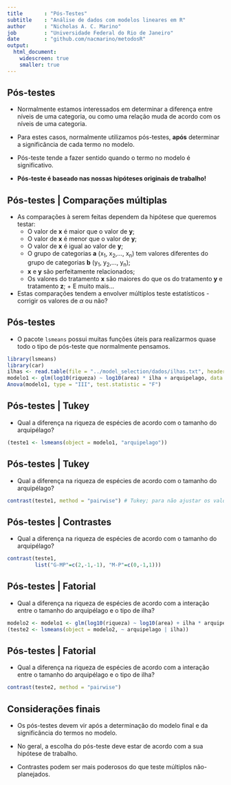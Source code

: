 ```yaml
---
title       : "Pós-Testes"
subtitle    : "Análise de dados com modelos lineares em R"
author      : "Nicholas A. C. Marino"
job         : "Universidade Federal do Rio de Janeiro"
date        : "github.com/nacmarino/metodosR"
output:
  html_document:
    widescreen: true
    smaller: true
---
```


## Pós-testes  

* Normalmente estamos interessados em determinar a diferença entre níveis de uma categoria, ou como uma relação muda de acordo com os níveis de uma categoria.  

* Para estes casos, normalmente utilizamos pós-testes, __após__ determinar a significância de cada termo no modelo.  
  
* Pós-teste tende a fazer sentido quando o termo no modelo é significativo.  

* __Pós-teste é baseado nas nossas hipóteses originais de trabalho!__

## Pós-testes | Comparações múltiplas  

* As comparações à serem feitas dependem da hipótese que queremos testar:  
    + O valor de __x__ é maior que o valor de __y__;
    + O valor de __x__ é menor que o valor de __y__;
    + O valor de __x__ é igual ao valor de __y__;
    + O grupo de categorias __a__ (x~1~, x~2~,..., x~n~) tem valores diferentes do grupo de categorias __b__ (y~1~, y~2~,..., y~n~);  
    + __x__ e __y__ são perfeitamente relacionados;  
    + Os valores do tratamento __x__ são maiores do que os do tratamento __y__ e tratamento __z__;     + E muito mais...
* Estas comparações tendem a envolver múltiplos teste estatísticos - corrigir os valores de $\alpha$ ou não?  

## Pós-testes  

* O pacote `lsmeans` possui muitas funções úteis para realizarmos quase todo o tipo de pós-teste que normalmente pensamos.

```r
library(lsmeans)
library(car)
ilhas <- read.table(file = "../model_selection/dados/ilhas.txt", header = TRUE)
modelo1 <- glm(log10(riqueza) ~ log10(area) * ilha + arquipelago, data = ilhas)
Anova(modelo1, type = "III", test.statistic = "F")
```

## Pós-testes | Tukey

* Qual a diferença na riqueza de espécies de acordo com o tamanho do arquipélago?

```r
(teste1 <- lsmeans(object = modelo1, "arquipelago"))
```

## Pós-testes | Tukey

* Qual a diferença na riqueza de espécies de acordo com o tamanho do arquipélago?

```r
contrast(teste1, method = "pairwise") # Tukey; para não ajustar os valores de p: adjust = "none"
```


## Pós-testes | Contrastes

* Qual a diferença na riqueza de espécies de acordo com o tamanho do arquipélago?

```r
contrast(teste1, 
         list("G-MP"=c(2,-1,-1), "M-P"=c(0,-1,1)))
```

## Pós-testes | Fatorial

* Qual a diferença na riqueza de espécies de acordo com a interação entre o tamanho do arquipélago e o tipo de ilha?  

```r
modelo2 <- modelo1 <- glm(log10(riqueza) ~ log10(area) + ilha * arquipelago, data = ilhas)
(teste2 <- lsmeans(object = modelo2, ~ arquipelago | ilha))
```

## Pós-testes | Fatorial

* Qual a diferença na riqueza de espécies de acordo com a interação entre o tamanho do arquipélago e o tipo de ilha?  

```r
contrast(teste2, method = "pairwise")
```

## Considerações finais  
  
* Os pós-testes devem vir após a determinação do modelo final e da significância do termos no modelo.  
  
* No geral, a escolha do pós-teste deve estar de acordo com a sua hipótese de trabalho.  
  
* Contrastes podem ser mais poderosos do que teste múltiplos não-planejados.  